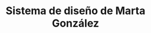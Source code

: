 ---
title: Sistema de diseño de Marta González
description: Una guía visual y técnica que define los principios, componentes y patrones de diseño de martagonzalez.dev. Esta documentación garantiza consistencia en el desarrollo de interfaces, facilita la colaboración entre diseño y desarrollo, y permite escalar productos digitales con una identidad sólida y clara.
template: splash
hero:
  tagline: Diseño coherente. Desarrollo eficiente. Marca unificada.
  image:
    file: ../../assets/logo.png
  actions:
    - text: Guía de estilos
      link: /martagonzalez-designsystem/intro/
      icon: right-arrow
    - text: Ir a martagonzalez.dev
      link: https://martagonzalez.dev
      icon: external
      variant: minimal
---